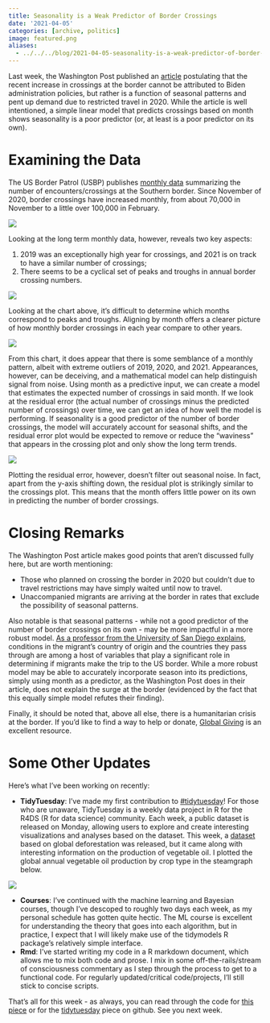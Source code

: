 ```yaml
---
title: Seasonality is a Weak Predictor of Border Crossings
date: '2021-04-05'
categories: [archive, politics]
image: featured.png
aliases: 
  - ../../../blog/2021-04-05-seasonality-is-a-weak-predictor-of-border-crossings/index.html
---
```


Last week, the Washington Post published an [article](https://www.washingtonpost.com/politics/2021/03/23/theres-no-migrant-surge-us-southern-border-heres-data/) postulating that the recent increase in crossings at the border cannot be attributed to Biden administration policies, but rather is a function of seasonal patterns and pent up demand due to restricted travel in 2020. While the article is well intentioned, a simple linear model that predicts crossings based on month shows seasonality is a poor predictor (or, at least is a poor predictor on its own).

# Examining the Data

The  US Border Patrol (USBP) publishes [monthly data](https://www.cbp.gov/newsroom/stats/southwest-land-border-encounters) summarizing the number of encounters/crossings at the Southern border. Since November of 2020, border crossings have increased monthly, from about 70,000 in November to a little over 100,000 in February.

![](pics/plot_01.png)

Looking at the long term monthly data, however, reveals two key aspects:

1. 2019 was an exceptionally high year for crossings, and 2021 is on track to have a similar number of crossings;
2. There seems to be a cyclical set of peaks and troughs in annual border crossing numbers.

![](pics/plot_02.png)

Looking at the chart above, it’s difficult to determine which months correspond to peaks and troughs. Aligning by month offers a clearer picture of how monthly border crossings in each year compare to other years.

![](pics/plot_03.png)

From this chart, it does appear that there is some semblance of a monthly pattern, albeit with extreme outliers of 2019, 2020, and 2021. Appearances, however, can be deceiving, and a mathematical model can help distinguish signal from noise. Using month as a predictive input, we can create a model that estimates the expected number of crossings in said month. If we look at the residual error (the actual number of crossings minus the predicted number of crossings) over time, we can get an idea of how well the model is performing. If seasonality is a good predictor of the number of border crossings, the model will accurately account for seasonal shifts, and the residual error plot would be expected to remove or reduce the “waviness” that appears in the crossing plot and only show the long term trends. 

![](pics/plot_04.png)

Plotting the residual error, however, doesn’t filter out seasonal noise. In fact, apart from the y-axis shifting down, the residual plot is strikingly similar to the crossings plot. This means that the month offers little power on its own in predicting the number of border crossings.

# Closing Remarks

The Washington Post article makes good points that aren’t discussed fully here, but are worth mentioning:

* Those who planned on crossing the border in 2020 but couldn’t due to travel restrictions may have simply waited until now to travel.
* Unaccompanied migrants are arriving at the border in rates that exclude the possibility of seasonal patterns.

Also notable is that seasonal patterns - while not a good predictor of the number of border crossings on its own - may be more impactful in a more robust model. [As a professor from the University of San Diego explains](https://www.nbcsandiego.com/news/local/professor-reacts-to-wapo-articles-claims-border-is-not-seeing-surge-or-crisis/2559256/), conditions in the migrant’s country of origin and the countries they pass through are among a host of variables that play a significant role in determining if migrants make the trip to the US border. While a more robust model may be able to accurately incorporate season into its predictions, simply using month as a predictor, as the Washington Post does in their article, does not explain the surge at the border (evidenced by the fact that this equally simple model refutes their finding).

Finally, it should be noted that, above all else, there is a humanitarian crisis at the border. If you’d like to find a way to help or donate, [Global Giving](https://www.globalgiving.org/us-mexico-border-crisis/) is an excellent resource.  

# Some Other Updates

Here’s what I’ve been working on recently:

* **TidyTuesday**: I’ve made my first contribution to [#tidytuesday](https://twitter.com/search?q=%23tidytuesday&src=typed_query)! For those who are unaware, TidyTuesday is a weekly data project in R for the R4DS (R for data science) community. Each week, a public dataset is released on Monday, allowing users to explore and create interesting visualizations and analyses based on the dataset. This week, a [dataset](https://github.com/rfordatascience/tidytuesday/blob/master/data/2021/2021-04-06/readme.md) based on global deforestation was released, but it came along with interesting information on the production of vegetable oil. I plotted the global annual vegetable oil production by crop type in the steamgraph below. 

![](pics/tidytuesday15.png)

* **Courses**: I’ve continued with the machine learning and Bayesian courses, though I’ve descoped to roughly two days each week, as my personal schedule has gotten quite hectic. The ML course is excellent for understanding the theory that goes into each algorithm, but in practice, I expect that I will likely make use of the tidymodels R package’s relatively simple interface.
* **Rmd**: I’ve started writing my code in a R markdown document, which allows me to mix both code and prose. I mix in some off-the-rails/stream of consciousness commentary as I step through the process to get to a functional code. For regularly updated/critical code/projects, I’ll still stick to concise scripts.

That’s all for this week - as always, you can read through the code for [this piece](https://github.com/markjrieke/thedatadiary/tree/main/2021.04.02-border_crossings) or for the [tidytuesday](https://github.com/markjrieke/thedatadiary/blob/main/tidytuesday/2021.04.05-deforestation/tidydeforestation.md) piece on github. See you next week. 
